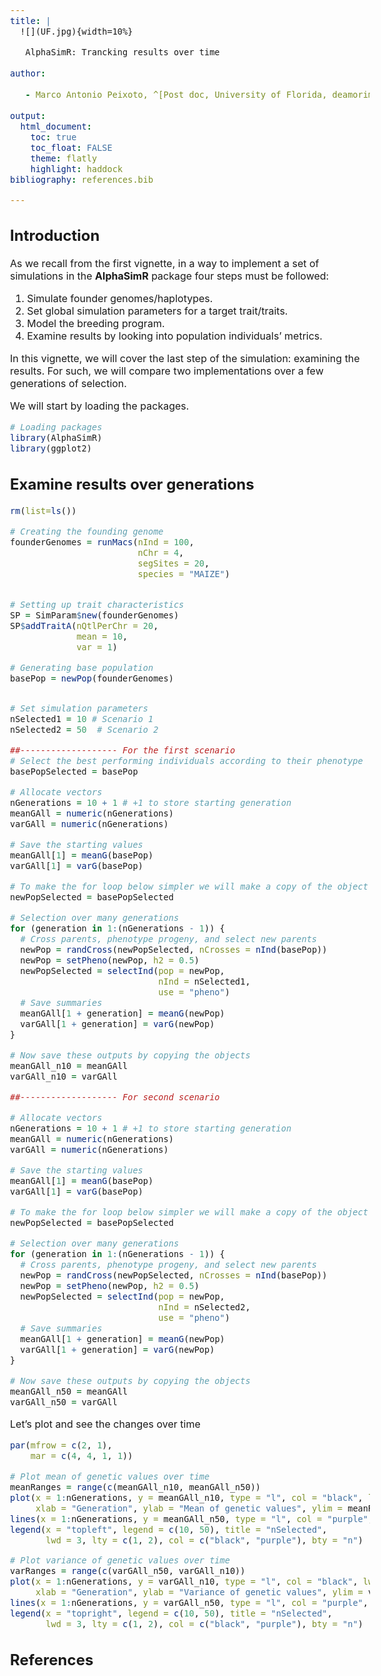 ```yaml
---
title: |
  ![](UF.jpg){width=10%}

   AlphaSimR: Trancking results over time
  
author: 
 
   - Marco Antonio Peixoto, ^[Post doc, University of Florida, deamorimpeixotom@ufl.edu]
  
output: 
  html_document:
    toc: true
    toc_float: FALSE
    theme: flatly
    highlight: haddock
bibliography: references.bib

---
```


```{=html}
<style type="text/css">
  body{
  font-size: 12pt;
}
</style>
```

## Introduction

As we recall from the first vignette, in a way to implement a set of simulations in the **AlphaSimR** package four steps must be followed:

1. Simulate founder genomes/haplotypes.
2. Set global simulation parameters for a target trait/traits.
3. Model the breeding program.
4. Examine results by looking into population individuals' metrics.

In this vignette, we will cover the last step of the simulation: examining the results. For such, we will compare two implementations over a few generations of selection.


We will start by loading the packages.


```r
# Loading packages
library(AlphaSimR)
library(ggplot2)

```


## Examine results over generations


```r
rm(list=ls())

# Creating the founding genome
founderGenomes = runMacs(nInd = 100,
                         nChr = 4,
                         segSites = 20,
                         species = "MAIZE")


# Setting up trait characteristics
SP = SimParam$new(founderGenomes)
SP$addTraitA(nQtlPerChr = 20, 
             mean = 10, 
             var = 1)

# Generating base population
basePop = newPop(founderGenomes)


# Set simulation parameters 
nSelected1 = 10 # Scenario 1
nSelected2 = 50  # Scenario 2

##------------------- For the first scenario
# Select the best performing individuals according to their phenotype
basePopSelected = basePop

# Allocate vectors
nGenerations = 10 + 1 # +1 to store starting generation
meanGAll = numeric(nGenerations)
varGAll = numeric(nGenerations)

# Save the starting values
meanGAll[1] = meanG(basePop)
varGAll[1] = varG(basePop)

# To make the for loop below simpler we will make a copy of the object basePopSelected
newPopSelected = basePopSelected

# Selection over many generations
for (generation in 1:(nGenerations - 1)) {
  # Cross parents, phenotype progeny, and select new parents
  newPop = randCross(newPopSelected, nCrosses = nInd(basePop))
  newPop = setPheno(newPop, h2 = 0.5)
  newPopSelected = selectInd(pop = newPop,
                             nInd = nSelected1,
                             use = "pheno")
  # Save summaries
  meanGAll[1 + generation] = meanG(newPop)
  varGAll[1 + generation] = varG(newPop)
}

# Now save these outputs by copying the objects
meanGAll_n10 = meanGAll
varGAll_n10 = varGAll

##------------------- For second scenario

# Allocate vectors
nGenerations = 10 + 1 # +1 to store starting generation
meanGAll = numeric(nGenerations)
varGAll = numeric(nGenerations)

# Save the starting values
meanGAll[1] = meanG(basePop)
varGAll[1] = varG(basePop)

# To make the for loop below simpler we will make a copy of the object basePopSelected
newPopSelected = basePopSelected

# Selection over many generations
for (generation in 1:(nGenerations - 1)) {
  # Cross parents, phenotype progeny, and select new parents
  newPop = randCross(newPopSelected, nCrosses = nInd(basePop))
  newPop = setPheno(newPop, h2 = 0.5)
  newPopSelected = selectInd(pop = newPop,
                             nInd = nSelected2,
                             use = "pheno")
  # Save summaries
  meanGAll[1 + generation] = meanG(newPop)
  varGAll[1 + generation] = varG(newPop)
}

# Now save these outputs by copying the objects
meanGAll_n50 = meanGAll
varGAll_n50 = varGAll


```

Let's plot and see the changes over time


```r

par(mfrow = c(2, 1),
    mar = c(4, 4, 1, 1))

# Plot mean of genetic values over time
meanRanges = range(c(meanGAll_n10, meanGAll_n50))
plot(x = 1:nGenerations, y = meanGAll_n10, type = "l", col = "black", lwd = 3,
     xlab = "Generation", ylab = "Mean of genetic values", ylim = meanRanges)
lines(x = 1:nGenerations, y = meanGAll_n50, type = "l", col = "purple", lty = 2, lwd = 3)
legend(x = "topleft", legend = c(10, 50), title = "nSelected",
       lwd = 3, lty = c(1, 2), col = c("black", "purple"), bty = "n")

# Plot variance of genetic values over time
varRanges = range(c(varGAll_n50, varGAll_n10))
plot(x = 1:nGenerations, y = varGAll_n10, type = "l", col = "black", lwd = 3,
     xlab = "Generation", ylab = "Variance of genetic values", ylim = varRanges)
lines(x = 1:nGenerations, y = varGAll_n50, type = "l", col = "purple", lty = 2, lwd = 3)
legend(x = "topright", legend = c(10, 50), title = "nSelected",
       lwd = 3, lty = c(1, 2), col = c("black", "purple"), bty = "n")
```


## References

::: {#refs}
:::



